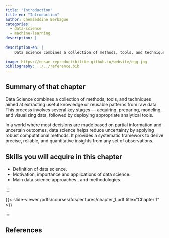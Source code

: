 ```yaml
---
title: "Introduction"
title-en: "Introduction"
author: Chemseddine Berbague
categories:
  - data-science
  - machine-learning
description: |
  
description-en: |
    Data Science combines a collection of methods, tools, and techniques.
  
image: https://ensae-reproductibilite.github.io/website/egg.jpg
bibliography: ../../reference.bib
---
```


::: {.content-visible when-profile="en"}
## Summary of that chapter {}

Data Science combines a collection of methods, tools, and techniques aimed at extracting useful knowledge or reusable patterns from raw data. This process involves several key stages — acquiring, preparing, modeling, and visualizing data, followed by deploying appropriate analytical tools.

In a world where most decisions are made based on partial information and uncertain outcomes, data science helps reduce uncertainty by applying robust computational methods. It provides a systematic framework to derive precise, reliable, and quantitative insights from any set of observations.
:::


::: {.callout-tip collapse="true"}
## Skills you will acquire in this chapter
- Definition of data science.
- Motivation, importance and applications of data science.
- Main data science approaches , and methodologies. 
:::


::::

{{< slide-viewer /pdfs/courses/fds/lectures/chapter_1.pdf title="Chapter 1" >}}

::::

::: {.content-visible when-profile="en"}
# References {-}
:::

::: {#refs}
:::